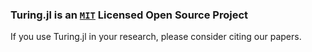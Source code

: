 ```{=html}
<div class="citation-container">
  <h3 id="cite" class="pb-1 text-center">Turing.jl is an <a href="https://github.com/TuringLang/Turing.jl/blob/main/LICENCE" class="turing-license-link"><code>MIT</code></a> Licensed Open Source Project</h3>
  <p class="text-center">If you use Turing.jl in your research, please consider citing our papers.</p>

  <ul id="citation-list" class="citation-list">
    <!-- Citations will be dynamically injected here -->
  </ul>
</div>

<style>
.citation-icon-btn[data-tooltip]:hover::after {
    content: attr(data-tooltip);
    position: absolute;
    bottom: 108%;
    left: 50%;
    transform: translateX(-50%);
    background-color: rgba(0, 0, 0, 0.85);
    color: #fff;
    padding: 6px 12px;
    border-radius: 4px;
    font-size: 13px;
    font-family: -apple-system, BlinkMacSystemFont, 'Segoe UI', Roboto, sans-serif;
    white-space: nowrap;
    z-index: 9999;
    opacity: 0;
    visibility: hidden;
    transition: opacity 0.2s ease, visibility 0.2s ease, transform 0.2s ease;
    transform: translateX(-50%) translateY(5px);
    box-shadow: 0 2px 4px rgba(0, 0, 0, 0.2);
}

.citation-icon-btn[data-tooltip]:hover::after {
    opacity: 1;
    visibility: visible;
    transform: translateX(-50%) translateY(0);
}

.citation-icon-btn {
    position: relative;
}
</style>

<script>
// DATA: Add new BibTeX entries here
const bibtexData = [
`@article{10.1145/3711897,
  author = {Fjelde, Tor Erlend and Xu, Kai and Widmann, David and Tarek, Mohamed and Pfiffer, Cameron and Trapp, Martin and Axen, Seth D. and Sun, Xianda and Hauru, Markus and Yong, Penelope and Tebbutt, Will and Ghahramani, Zoubin and Ge, Hong},
  title = {Turing.jl: a general-purpose probabilistic programming language},
  year = {2025},
  publisher = {Association for Computing Machinery},
  address = {New York, NY, USA},
  url = {https://doi.org/10.1145/3711897},
  doi = {10.1145/3711897},
  abstract = {Probabilistic programming languages (PPLs) are becoming increasingly important in many scientific disciplines, such as economics, epidemiology, and biology, to extract meaning from sources of data while accounting for one's uncertainty. The key idea of probabilistic programming is to decouple inference and model specification, thus allowing the practitioner to approach their task at hand using Bayesian inference, without requiring extensive knowledge in programming or computational statistics. At the same time, the complexity of problem settings in which PPLs are employed is steadily increasing, both in terms of project size and model complexity, calling for more flexible and efficient systems. In this work, we describe Turing.jl, a general-purpose PPL, which is designed to be flexible, efficient, and easy to use. Turing.jl is built on top of the Julia programming language, which is known for its high performance and ease-of-use. We describe the design of Turing.jl, contextualizing it within different types of users and use cases, its key features, and how it can be used to solve a wide range of problems. We also provide a brief overview of the ecosystem around Turing.jl, including the different libraries and tools that can be used in conjunction with it. Finally, we provide a few examples of how Turing.jl can be used in practice.},
  note = {Just Accepted},
  journal = {ACM Trans. Probab. Mach. Learn.},
  month = feb,
  keywords = {Probabilistic Programming, Probabilistic Programming Languages, Probabilistic Inference, Bayesian Inference, Markov Chain Monte Carlo, Variational Inference, Sequential Monte Carlo, Uncertainty Quantification, Modeling Methodologies, Latent Variable Models, Maximum a Posteriori Modeling, Software Libraries and Repositories, Bayesian Computation, Variational Methods, Sequential Monte Carlo Methods}
}`,
`@InProceedings{pmlr-v84-ge18b,
  title = {Turing: A Language for Flexible Probabilistic Inference},
  author = {Ge, Hong and Xu, Kai and Ghahramani, Zoubin},
  booktitle = {Proceedings of the Twenty-First International Conference on Artificial Intelligence and Statistics},
  pages = {1682--1690},
  year = {2018},
  editor = {Storkey, Amos and Perez-Cruz, Fernando},
  volume = {84},
  series = {Proceedings of Machine Learning Research},
  month = {09--11 Apr},
  publisher = {PMLR},
  pdf = {http://proceedings.mlr.press/v84/ge18b/ge18b.pdf},
  url = {https://proceedings.mlr.press/v84/ge18b.html},
  abstract = {Probabilistic programming promises to simplify and democratize probabilistic machine learning, but successful probabilistic programming systems require flexible, generic and efficient inference engines. In this work, we present a system called Turing for building MCMC algorithms for probabilistic programming inference. Turing has a very simple syntax and makes full use of the numerical capabilities in the Julia programming language, including all implemented probability distributions, and automatic differentiation. Turing supports a wide range of popular Monte Carlo algorithms, including Hamiltonian Monte Carlo (HMC), HMC with No-U-Turns (NUTS), Gibbs sampling, sequential Monte Carlo (SMC), and several particle MCMC (PMCMC) samplers. Most importantly, Turing inference is composable: it combines MCMC operations on subsets of variables, for example using a combination of an HMC engine and a particle Gibbs (PG) engine. We explore several combinations of inference methods with the aim of finding approaches that are both efficient and universal, i.e. applicable to arbitrary probabilistic models. NUTS—a popular variant of HMC that adapts Hamiltonian simulation path length automatically, although quite powerful for exploring differentiable target distributions, is however not universal. We identify some failure modes for the NUTS engine, and demonstrate that composition of PG (for discrete variables) and NUTS (for continuous variables) can be useful when the NUTS engine is either not applicable, or simply does not work well. Our aim is to present Turing and its composable inference engines to the world and encourage other researchers to build on this system to help advance the field of probabilistic machine learning.}
}`
];

/**
 * A BibTeX parser.
 * Extracts key-value pairs from a BibTeX string.
 * @param {string} bibtex - The raw BibTeX string.
 * @returns {object} - An object with parsed data.
 */
function parseBibtex(bibtex) {
    const data = { raw: bibtex };
    const regex = /(\w+)\s*=\s*[\{"']([^"'}]+)[\}"']/g;
    let match;
    while ((match = regex.exec(bibtex)) !== null) {
        data[match[1].toLowerCase()] = match[2];
    }
    return data;
}

/**
 * Creates an HTML string for a single citation entry.
 * @param {object} bibData - The parsed BibTeX data.
 * @returns {string} - The HTML string for the list item.
 */
function generateCitationHTML(bibData) {
    const { author, title, journal, booktitle, year, note, url, doi, raw } = bibData;

    let publicationInfo = '';
    if (journal) {
        publicationInfo += `<em>${journal}</em>.`;
    } else if (booktitle) {
        publicationInfo += `In <em>${booktitle}</em>.`;
    }
    if (note) {
        publicationInfo += ` ${note}.`;
    }

    const viewUrl = url || (doi ? `https://doi.org/${doi}` : '#');

    // The author string is now used directly from the bibtex data without formatting.
    const authorsFormatted = author || 'N/A';

    return `
    <li class="citation-entry box">
      <div class="citation-content">
        <p class="citation-text">
          ${authorsFormatted} (${year}). <span class="citation-title">${title}.</span> ${publicationInfo}
        </p>
      </div>
      <div class="citation-actions">
          <a href="${viewUrl}" target="_blank" rel="noopener noreferrer" class="citation-icon-btn" aria-label="View Paper: ${title}" title="View Paper" data-tooltip="View Paper">
            <i class="bi bi-box-arrow-up-right"></i>
          </a>
          <button class="citation-icon-btn copy-bibtex-btn" aria-label="Copy BibTeX for ${title}" title="Copy BibTeX" data-tooltip="Copy BibTeX">
          <!-- Custom SVG for citation icon -->
          <svg fill="currentColor" height="135px" width="135px" version="1.1" id="Capa_1" xmlns="http://www.w3.org/2000/svg" xmlns:xlink="http://www.w3.org/1999/xlink" viewBox="0 0 191.029 191.029" xml:space="preserve"><g id="SVGRepo_bgCarrier" stroke-width="0"></g><g id="SVGRepo_tracerCarrier" stroke-linecap="round" stroke-linejoin="round"></g><g id="SVGRepo_iconCarrier"> <path d="M44.33,88.474v15.377h38.417v82.745H0v-82.745h0.002V88.474c0-31.225,8.984-54.411,26.704-68.918 C38.964,9.521,54.48,4.433,72.824,4.433v44.326C62.866,48.759,44.33,48.759,44.33,88.474z M181.107,48.759V4.433 c-18.343,0-33.859,5.088-46.117,15.123c-17.72,14.507-26.705,37.694-26.705,68.918v15.377h0v82.745h82.744v-82.745h-38.417V88.474 C152.613,48.759,171.149,48.759,181.107,48.759z"></path> </g></svg>
        </button>
      </div>
      <pre class="citation-bibtex-data" style="display:none;">${raw}</pre>
    </li>
    `;
}

function copyBibtex(buttonElement) {
  const citationEntry = buttonElement.closest('.citation-entry');
  if (!citationEntry) return;

  const bibtexPreElement = citationEntry.querySelector('.citation-bibtex-data');
  if (!bibtexPreElement) return;

  const bibtexText = bibtexPreElement.textContent.trim();

  if (navigator.clipboard && window.isSecureContext) {
    navigator.clipboard.writeText(bibtexText)
      .then(() => showSuccess(buttonElement))
      .catch(err => {
        console.error('Async copy failed, falling back:', err);
        fallbackCopy(bibtexText, buttonElement);
      });
  } else {
    fallbackCopy(bibtexText, buttonElement);
  }
}

function fallbackCopy(text, buttonElement) {
  const textArea = document.createElement('textarea');
  textArea.value = text;
  textArea.style.position = 'fixed';
  textArea.style.top = '-9999px';
  textArea.style.left = '-9999px';
  document.body.appendChild(textArea);
  textArea.focus();
  textArea.select();
  try {
    const successful = document.execCommand('copy');
    if (successful) {
      showSuccess(buttonElement);
    } else {
      showError(buttonElement);
    }
  } catch (err) {
    console.error('Fallback copy failed:', err);
    showError(buttonElement);
  }
  document.body.removeChild(textArea);
}

function showSuccess(buttonElement) {
    const originalIcon = buttonElement.innerHTML;
    buttonElement.innerHTML = '✓';
    buttonElement.classList.add('citation-copied');
    buttonElement.disabled = true;

    setTimeout(() => {
        buttonElement.innerHTML = originalIcon;
        buttonElement.classList.remove('citation-copied');
        buttonElement.disabled = false;
    }, 2000);
}

function showError(buttonElement) {
    const originalIcon = buttonElement.innerHTML;
    buttonElement.innerHTML = 'X';
    buttonElement.disabled = true;
    setTimeout(() => {
        buttonElement.innerHTML = originalIcon;
        buttonElement.disabled = false;
    }, 2000);
}

document.addEventListener('DOMContentLoaded', () => {
    const container = document.getElementById('citation-list');
    if (!container) return;

    // Generate and inject HTML
    const allCitationsHTML = bibtexData.map(bib => generateCitationHTML(parseBibtex(bib))).join('');
    container.innerHTML = allCitationsHTML;

    container.addEventListener('click', function(event) {
        const button = event.target.closest('.copy-bibtex-btn');
        if (button) {
            copyBibtex(button);
        }
    });
});
</script>
```